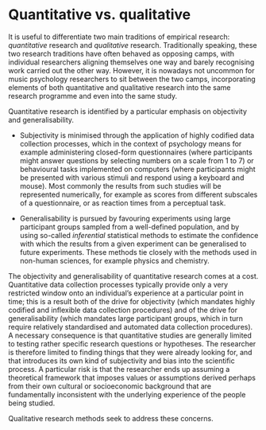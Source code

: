 # Quantitative vs. qualitative

It is useful to differentiate two main traditions of empirical research: *quantitative* research and *qualitative* research. Traditionally speaking, these two research traditions have often behaved as opposing camps, with individual researchers aligning themselves one way and barely recognising work carried out the other way. However, it is nowadays not uncommon for music psychology researchers to sit between the two camps, incorporating elements of both quantitative and qualitative research into the same research programme and even into the same study.

Quantitative research is identified by a particular emphasis on objectivity and generalisability.

-   Subjectivity is minimised through the application of highly codified data collection processes, which in the context of psychology means for example administering closed-form questionnaires (where participants might answer questions by selecting numbers on a scale from 1 to 7) or behavioural tasks implemented on computers (where participants might be presented with various stimuli and respond using a keyboard and mouse). Most commonly the results from such studies will be represented numerically, for example as scores from different subscales of a questionnaire, or as reaction times from a perceptual task.

-   Generalisability is pursued by favouring experiments using large participant groups sampled from a well-defined population, and by using so-called *inferential* statistical methods to estimate the confidence with which the results from a given experiment can be generalised to future experiments. These methods tie closely with the methods used in non-human sciences, for example physics and chemistry.

The objectivity and generalisability of quantitative research comes at a cost. Quantitative data collection processes typically provide only a very restricted window onto an individual's experience at a particular point in time; this is a result both of the drive for objectivity (which mandates highly codified and inflexible data collection procedures) and of the drive for generalisability (which mandates large participant groups, which in turn require relatively standardised and automated data collection procedures). A necessary consequence is that quantitative studies are generally limited to testing rather specific research questions or hypotheses. The researcher is therefore limited to finding things that they were already looking for, and that introduces its own kind of subjectivity and bias into the scientific process. A particular risk is that the researcher ends up assuming a theoretical framework that imposes values or assumptions derived perhaps from their own cultural or socioeconomic background that are fundamentally inconsistent with the underlying experience of the people being studied.

Qualitative research methods seek to address these concerns.
